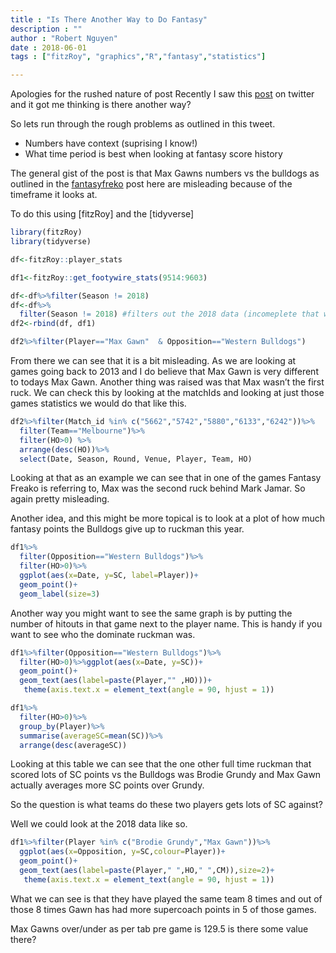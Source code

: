 ```yaml
---
title : "Is There Another Way to Do Fantasy"
description : ""
author : "Robert Nguyen"
date : 2018-06-01
tags : ["fitzRoy", "graphics","R","fantasy","statistics"]

---
```


Apologies for the rushed nature of post
Recently I saw this [post](https://twitter.com/Trooa/status/1001671331686043648) on twitter and it got me thinking is there another way?

So lets run through the rough problems as outlined in this tweet. 

* Numbers have context (suprising I know!)
* What time period is best when looking at fantasy score history

The general gist of the post is that Max Gawns numbers vs the bulldogs as outlined in the [fantasyfreko](https://twitter.com/FantasyFreako/status/1001668417148080134) post here are misleading because of the timeframe it looks at. 

To do this using [fitzRoy] and the [tidyverse]

```r
library(fitzRoy)
library(tidyverse)

df<-fitzRoy::player_stats

df1<-fitzRoy::get_footywire_stats(9514:9603)

df<-df%>%filter(Season != 2018)
df<-df%>%
  filter(Season != 2018) #filters out the 2018 data (incomeplete that was downloaded when installing fitzRoy for first time) 
df2<-rbind(df, df1) 

df2%>%filter(Player=="Max Gawn"  & Opposition=="Western Bulldogs")
```

From there we can see that it is a bit misleading. As we are looking at games going back to 2013 and I do believe that Max Gawn is very different to todays Max Gawn.  Another thing was raised was that Max wasn't the first ruck. We can check this by looking at the matchIds and looking at just those games statistics we would do that like this. 

```r
df2%>%filter(Match_id %in% c("5662","5742","5880","6133","6242"))%>%
  filter(Team=="Melbourne")%>%
  filter(HO>0) %>%
  arrange(desc(HO))%>%
  select(Date, Season, Round, Venue, Player, Team, HO)


```
Looking at that as an example we can see that in one of the games Fantasy Freako is referring to, Max was the second ruck behind Mark Jamar. So again pretty misleading. 

Another idea, and this might be more topical is to look at a plot of how much fantasy points the Bulldogs give up to ruckman this year. 

```r
df1%>%
  filter(Opposition=="Western Bulldogs")%>%
  filter(HO>0)%>%
  ggplot(aes(x=Date, y=SC, label=Player))+
  geom_point()+
  geom_label(size=3)

```

Another way you might want to see the same graph is by putting the number of hitouts in that game next to the player name. This is handy if you want to see who the dominate ruckman was.

```r
df1%>%filter(Opposition=="Western Bulldogs")%>%
  filter(HO>0)%>%ggplot(aes(x=Date, y=SC))+
  geom_point()+
  geom_text(aes(label=paste(Player,"" ,HO)))+
   theme(axis.text.x = element_text(angle = 90, hjust = 1))

```


```r
df1%>%
  filter(HO>0)%>%
  group_by(Player)%>%
  summarise(averageSC=mean(SC))%>%
  arrange(desc(averageSC))

```
Looking at this table we can see that the one other full time ruckman that scored lots of SC points vs the Bulldogs was Brodie Grundy and Max Gawn actually averages more SC points over Grundy. 

So the question is what teams do these two players gets lots of SC against?

Well we could look at the 2018 data like so. 

```r
df1%>%filter(Player %in% c("Brodie Grundy","Max Gawn"))%>%
  ggplot(aes(x=Opposition, y=SC,colour=Player))+
  geom_point()+
  geom_text(aes(label=paste(Player," ",HO," ",CM)),size=2)+
   theme(axis.text.x = element_text(angle = 90, hjust = 1))
```

What we can see is that they have played the same team 8 times and out of those 8 times Gawn has had more supercoach points in 5 of those games. 

Max Gawns over/under as per tab pre game is 129.5 is there some value there?




